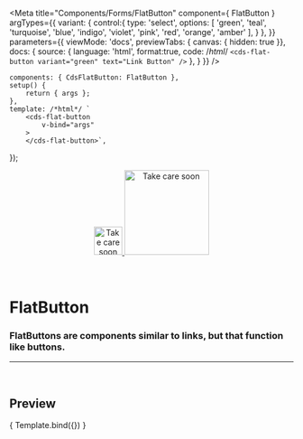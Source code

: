 
<Meta
	title="Components/Forms/FlatButton"
	component={ FlatButton }
	argTypes={{
		variant: {
			control:{
				type: 'select',
				options: [
					'green',
					'teal',
					'turquoise',
					'blue',
					'indigo',
					'violet',
					'pink',
					'red',
					'orange',
					'amber'
				],
			}
		},
	}}
	parameters={{
		viewMode: 'docs',
		previewTabs: { canvas: { hidden: true }},
		docs: {
			source: {
				language: 'html',
				format:true,
				code: /*html*/ 
`<cds-flat-button
	variant="green"
	text="Link Button"
/>`
			},
		}
	}}
/>

	components: { CdsFlatButton: FlatButton },
	setup() {
		return { args };
	},
	template: /*html*/ `
		<cds-flat-button
			v-bind="args" 
		>
		</cds-flat-button>`,
});

<div align="center" style={{display: 'flex'}}>
    <a href="https://rahulaher.netlify.app">
        <img src="https://rahulaher.netlify.app/img/logo/glyph-black-colored.svg" alt="Take care soon" width="50" />
        <img src="https://rahulaher.netlify.app/img/logo/word-black-colored.svg" alt="Take care soon" width="150" />
    </a>
</div>

<br />
<br />

# FlatButton

### FlatButtons are components similar to links, but that function like buttons.
---
<br />

## Preview

<Canvas>
	<Story
		name="FlatButton"
		args={{
			variant: 'green',
			text: 'Link Button',
		}}
	>
		{ Template.bind({}) }
	</Story>
</Canvas>

<ArgsTable story="FlatButton" />

